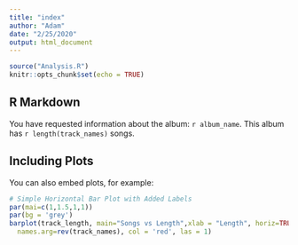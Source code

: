 ```yaml
---
title: "index"
author: "Adam"
date: "2/25/2020"
output: html_document
---
```


```r
source("Analysis.R")
knitr::opts_chunk$set(echo = TRUE)
```

## R Markdown
You have requested information about the album: `r album_name`. This album has `r length(track_names)` songs. 

## Including Plots

You can also embed plots, for example:

```r
# Simple Horizontal Bar Plot with Added Labels
par(mai=c(1,1.5,1,1))
par(bg = 'grey')
barplot(track_length, main="Songs vs Length",xlab = "Length", horiz=TRUE,
  names.arg=rev(track_names), col = 'red', las = 1)

```
